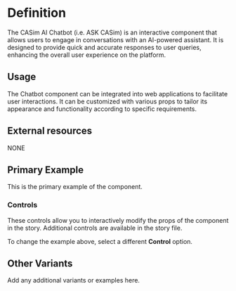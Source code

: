 

<Meta title="Chatbot" of={ChatbotStories} />

# Definition

The CASim AI Chatbot (i.e. ASK CASim) is an interactive component that allows users to engage in conversations with an AI-powered assistant. It is designed to provide quick and accurate responses to user queries, enhancing the overall user experience on the platform.

## Usage

The Chatbot component can be integrated into web applications to facilitate user interactions. It can be customized with various props to tailor its appearance and functionality according to specific requirements.

## External resources

NONE

## Primary Example

This is the primary example of the component.

<Canvas of={ChatbotStories.ChatInput} />

### Controls

These controls allow you to interactively modify the props of the component in the story. Additional controls are available in the story file.

To change the example above, select a different **Control** option.

<Controls />

## Other Variants

Add any additional variants or examples here.



